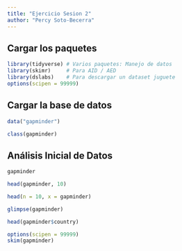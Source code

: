 ```yaml
---
title: "Ejercicio Sesion 2"
author: "Percy Soto-Becerra"
---
```


## Cargar los paquetes

```r
library(tidyverse) # Varios paquetes: Manejo de datos
library(skimr)     # Para AID / AED
library(dslabs)    # Para descargar un dataset juguete
options(scipen = 99999)
```

## Cargar la base de datos

```r
data("gapminder")
```

```r
class(gapminder)
```

## Análisis Inicial de Datos

```r
gapminder
```

```r
head(gapminder, 10)
```

```r
head(n = 10, x = gapminder)
```

```r
glimpse(gapminder)
```

```r
head(gapminder$country)
```

```r
options(scipen = 99999)
skim(gapminder)
```

